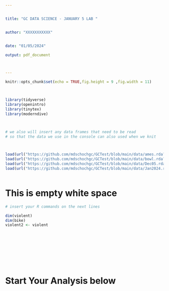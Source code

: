 ---


title: "GC DATA SCIENCE - JANUARY 5 LAB "


author: "XXXXXXXXXXX"


date: "01/05/2024"

output: pdf_document



---


```{r setup, include=FALSE}


knitr::opts_chunk$set(echo = TRUE,fig.height = 9 ,fig.width = 11)




```



```{r include = FALSE, warning = FALSE, results = FALSE}


library(tidyverse)
library(openintro)
library(tinytex)
library(moderndive)



# we also will insert any data frames that need to be read
# so that the data we use in the console can also used when we knit



load(url("https://github.com/mdschochgc/GCTest/blob/main/data/ames.rda?raw=true"))
load(url("https://github.com/mdschochgc/GCTest/blob/main/data/bowl.rda?raw=true"))
load(url("https://github.com/mdschochgc/GCTest/blob/main/data/Dec05.rda?raw=true"))
load(url("https://github.com/mdschochgc/GCTest/blob/main/data/Jan2024.rda?raw=true"))



```


# This is empty white space 





```{r "TEST", error = TRUE, warning = FALSE}


# insert your R commands on the next lines

dim(violent)
dim(bike)
violent2 <- violent 
 









```



# Start Your Analysis below
















